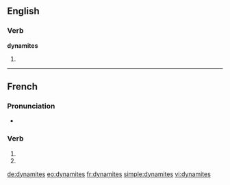 {{also|dynamités}}
==English==

===Verb===
'''dynamites'''

# {{third-person singular of|dynamite}}

----

==French==

===Pronunciation===
* {{homophones|dynamite|dynamitent}}

===Verb===
{{fr-verb-form}}

# {{conjugation of|dynamiter||2|s|pres|ind|lang=fr}}
# {{conjugation of|dynamiter||2|s|pres|sub|lang=fr}}
{{count page|[[Wiktionary:Page count]]}}

[[de:dynamites]]
[[eo:dynamites]]
[[fr:dynamites]]
[[simple:dynamites]]
[[vi:dynamites]]